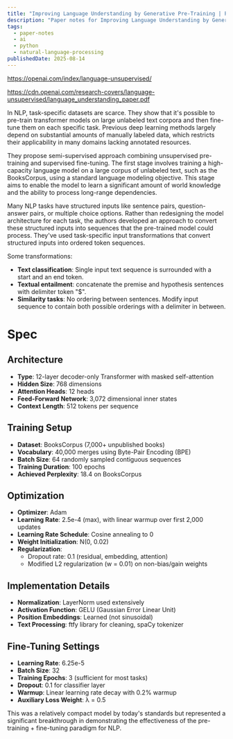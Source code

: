 ```yaml
---
title: "Improving Language Understanding by Generative Pre-Training | Paper Notes"
description: "Paper notes for Improving Language Understanding by Generative Pre-Training."
tags:
  - paper-notes
  - ai
  - python
  - natural-language-processing
publishedDate: 2025-08-14
---
```


https://openai.com/index/language-unsupervised/

https://cdn.openai.com/research-covers/language-unsupervised/language_understanding_paper.pdf

In NLP, task-specific datasets are scarce.
They show that it's possible to pre-train transformer models on large unlabeled text corpora and then fine-tune them on each specific task.
Previous deep learning methods largely depend on substantial amounts of manually labeled data, which restricts their applicability in many domains lacking annotated resources.

They propose semi-supervised approach combining unsupervised pre-training and supervised fine-tuning.
The first stage involves training a high-capacity language model on a large corpus of unlabeled text, such as the BooksCorpus, using a standard language modeling objective.
This stage aims to enable the model to learn a significant amount of world knowledge and the ability to process long-range dependencies.

Many NLP tasks have structured inputs like sentence pairs, question-answer pairs, or multiple choice options.
Rather than redesigning the model architecture for each task, the authors developed an approach to convert these structured inputs into sequences that the pre-trained model could process.
They've used task-specific input transformations that convert structured inputs into ordered token sequences.

Some transformations:

- **Text classification**: Single input text sequence is surrounded with a start and an end token.
- **Textual entailment**: concatenate the premise and hypothesis sentences with delimiter token "$".
- **Similarity tasks**: No ordering between sentences. Modify input sequence to contain both possible orderings with a delimiter in between.

# Spec

## Architecture
- **Type**: 12-layer decoder-only Transformer with masked self-attention
- **Hidden Size**: 768 dimensions
- **Attention Heads**: 12 heads
- **Feed-Forward Network**: 3,072 dimensional inner states
- **Context Length**: 512 tokens per sequence

## Training Setup
- **Dataset**: BooksCorpus (7,000+ unpublished books)
- **Vocabulary**: 40,000 merges using Byte-Pair Encoding (BPE)
- **Batch Size**: 64 randomly sampled contiguous sequences
- **Training Duration**: 100 epochs
- **Achieved Perplexity**: 18.4 on BooksCorpus

## Optimization
- **Optimizer**: Adam
- **Learning Rate**: 2.5e-4 (max), with linear warmup over first 2,000 updates
- **Learning Rate Schedule**: Cosine annealing to 0
- **Weight Initialization**: N(0, 0.02)
- **Regularization**:
  - Dropout rate: 0.1 (residual, embedding, attention)
  - Modified L2 regularization (w = 0.01) on non-bias/gain weights

## Implementation Details
- **Normalization**: LayerNorm used extensively
- **Activation Function**: GELU (Gaussian Error Linear Unit)
- **Position Embeddings**: Learned (not sinusoidal)
- **Text Processing**: ftfy library for cleaning, spaCy tokenizer

## Fine-Tuning Settings
- **Learning Rate**: 6.25e-5
- **Batch Size**: 32
- **Training Epochs**: 3 (sufficient for most tasks)
- **Dropout**: 0.1 for classifier layer
- **Warmup**: Linear learning rate decay with 0.2% warmup
- **Auxiliary Loss Weight**: λ = 0.5

This was a relatively compact model by today's standards but represented a significant breakthrough in demonstrating the effectiveness of the pre-training + fine-tuning paradigm for NLP.
